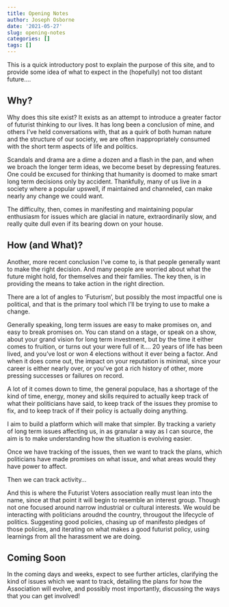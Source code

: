 ```yaml
---
title: Opening Notes
author: Joseph Osborne
date: '2021-05-27'
slug: opening-notes
categories: []
tags: []
---
```


This is a quick introductory post to explain the purpose of this site, and to provide some idea of what to expect in the (hopefully) not too distant future....

## Why?

Why does this site exist? It exists as an attempt to introduce a greater factor of futurist thinking to our lives. It has long been a conclusion of mine, and others I've held conversations with, that as a quirk of both human nature and the structure of our society, we are often inappropriately consumed with the short term aspects of life and politics. 

Scandals and drama are a dime a dozen and a flash in the pan, and when we broach the longer term ideas, we become beset by depressing features. 
One could be excused for thinking that humanity is doomed to make smart long term decisions only by accident. Thankfully, many of us live in a society where a popular upswell, if maintained and channeled, can make nearly any change we could want. 

The difficulty, then, comes in manifesting and maintaining popular enthusiasm for issues which are glacial in nature, extraordinarily slow, and really quite dull even if its bearing down on your house. 

## How (and What)?

Another, more recent conclusion I've come to, is that people generally want to make the right decision. And many people are worried about what the future might hold, for themselves and their families. The key then, is in providing the means to take action in the right direction. 

There are a lot of angles to 'Futurism', but possibly the most impactful one is political, and that is the primary tool which I'll be trying to use to make a change. 

Generally speaking, long term issues are easy to make promises on, and easy to break promises on. You can stand on a stage, or speak on a show, about your grand vision for long term investment, but by the time it either comes to fruition, or turns out your were full of it.... 20 years of life has been lived, and you've lost or won 4 elections without it ever being a factor. And when it does come out, the impact on your reputation is minimal, since your career is either nearly over, or you've got a rich history of other, more pressing successes or failures on record.

A lot of it comes down to time, the general populace, has a shortage of the kind of time, energy, money and skills required to actually keep track of what their politicians have said, to keep track of the issues they promise to fix, and to keep track of if their policy is actually doing anything.

I aim to build a platform which will make that simpler. By tracking a variety of long term issues affecting us, in as granular a way as I can source, the aim is to make understanding how the situation is evolving easier. 

Once we have tracking of the issues, then we want to track the plans, which politicians have made promises on what issue, and what areas would they have power to affect.

Then we can track activity...

And this is where the Futurist Voters association really must lean into the name, since at that point it will begin to resemble an interest group. Though not one focused around narrow industrial or cultural interests. We would be interacting with politicians aroudnd the country, througout the lifecycle of politics. Suggesting good policies, chasing up of manifesto pledges of those policies, and iterating on what makes a good futurist policy, using learnings from all the harassment we are doing.

## Coming Soon

In the coming days and weeks, expect to see further articles, clarifying the kind of issues which we want to track, detailing the plans for how the Association will evolve, and possibly most importantly, discussing the ways that you can get involved!
